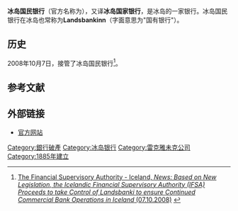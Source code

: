 {{Infobox_Company |
  company_name   = 冰岛国民银行<br />（{{lang|is|Landsbanki Íslands hf}}） |
  logo           = [[Image:Landsbanki.svg|200px]] |
  company_type   = [[国有企业|国有企业]] |
  foundation     = [[冰岛|冰岛]][[雷克雅未克|雷克雅未克]], 1885 (1886年7月1日开始运营) |
  location       = [[冰岛|冰岛]][[雷克雅未克|雷克雅未克]] |
  key_people     = Björgólfur Guðmundsson <small>([[董事会|董事会]][[主席|主席]])</small>|
  industry       = [[银行|银行]] |
  net_income     = {{profit}} [[冰岛克朗|ISK]] 3994.9万 <small>(2007)</small><ref name="AR2007">{{cite web |url=http://www.landsbanki.is/Uploads/Documents/ArsskyrslurOgUppgjor/landsbanki_annual_report_2007.pdf |title=Annual Report 2007 |publisher=Landsbanki |accessdate=2008-05-08 |format=PDF |archive-date=2008-12-19 |archive-url=https://web.archive.org/web/20081219173428/http://www.landsbanki.is/Uploads/Documents/ArsskyrslurOgUppgjor/landsbanki_annual_report_2007.pdf |dead-url=no }}</ref> |
  assets         = ISK 30,580 [[亿|亿]] <small>(2007)</small><ref name="AR2007" /> |
  num_employees  = 2,770 <small>(2007)</small><ref name="AR2007" /> |
  homepage       = [http://www.landsbanki.is/english www.landsbanki.is]|
  intl           = yes
}}


'''冰岛国民银行'''（官方名称为'''{{lang|is|Landsbanki Íslands hf}}'''），又译'''冰岛国家银行'''，是冰岛的一家银行。冰岛国民银行在冰岛也常称为'''Landsbankinn'''（字面意思为"国有银行"）。

==历史==
2008年10月7日，{{link-en|冰岛金融监管局|Icelandic Financial Supervisory Authority}}接管了冰岛国民银行<ref name=fmecontrol>[http://www.fme.is/?PageID=581&NewsID=331 The Financial Supervisory Authority - Iceland, ''News: Based on New Legislation, the Icelandic Financial Supervisory Authority (IFSA) Proceeds to take Control of Landsbanki to ensure Continued Commercial Bank Operations in Iceland'' (07.10.2008)] {{Wayback|url=http://www.fme.is/?PageID=581&NewsID=331 |date=20081010062539 }} {{en icon}}</ref>。

==参考文献==
{{Reflist}}

==外部链接==
*[http://www.landsbanki.com 官方网站]{{Wayback|url=http://www.landsbanki.com/ |date=20190928023038 }}

{{bank-stub}}
[[Category:銀行破產|Category:銀行破產]]
[[Category:冰岛银行|Category:冰岛银行]]
[[Category:雷克雅未克公司|Category:雷克雅未克公司]]
[[Category:1885年建立|Category:1885年建立]]